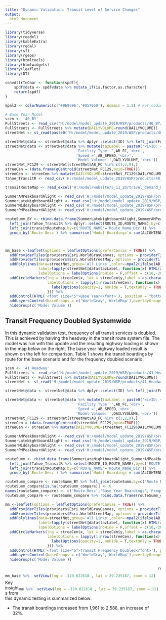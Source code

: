 ```yaml
---
title: "Dynamic Validation: Transit Level of Service Changes"
output: 
  html_document
---
```



```r
library(tidyverse)
library(readxl)
library(kableExtra)
library(rgdal)
library(sf)
library(rgeos)
library(htmltools)
library(htmlwidgets)
library(leaflet)
library(DT)

convAttrToChar <- function(spdf){
    spdf@data <- spdf@data %>% mutate_if(is.factor,as.character)
    return(spdf)
}

mpal2 <- colorNumeric(c('#969696','#0570b0'), domain = 1:2) # For coding centroid connectors vs. other links

```



```r
# Base Year Model
scen <- '40_BY'
FullStreets <- read_csv('H:/model/model_update_2019/WSP/products/40_BY/post/FullStreets.csv')
FullStreets <- FullStreets %>% mutate(DAILYVOLUME=round(DAILYVOLUME))
streetNet <- st_read(paste0('H:/model/model_update_2019/WSP/products/40_BY/post/Streets_offset.shp')) %>% as('Spatial') %>% convAttrToChar()

streetNet@data <- streetNet@data %>% dplyr::select(ID) %>% left_join(FullStreets %>% dplyr::select(ID,AB_FC,AB_SPEED,DAILYVOLUME),by=c('ID'='ID')) 
streetNet@data <- streetNet@data %>% mutate(tazLabel = paste0('<i>ID: </i>',ID,'<br>',
                                'Facility Type: ',AB_FC,'<br>',
                                'Speed =',AB_SPEED,'<br>',
                                'Model Volume: ',DAILYVOLUME,'<br>'))
streetNet_FC129 <- streetNet[streetNet$AB_FC %in% c(1,2,9),]
streeCen = (data.frame(gCentroid(streetNet_FC129,byid=TRUE)))
streeCen <- streeCen %>% mutate(DAILYVOLUME=streetNet_FC129$DAILYVOLUME)
Tahoe_TransitR <- read_csv('H:/model/model_update_2019/WSP/products/40_BY/post/Tahoe_TransitR.csv')

transitRouteMap <- read_excel('H:/model/website/5_11_20/travel_demand_model/docs/data/3_CountsAndBoardings.xlsx','TransitBoardsings','G2:H28')

SummerAMPeakboardAlight <- read_csv('H:/model/model_update_2019/WSP/products/40_BY/post/SummerAMPeakboardAlight.csv')
SummerLateNightboardAlight <- read_csv('H:/model/model_update_2019/WSP/products/40_BY/post/SummerLateNightboardAlight.csv')
SummerMiddayboardAlight <- read_csv('H:/model/model_update_2019/WSP/products/40_BY/post/SummerMiddayboardAlight.csv')
SummerPMPeakboardAlight <- read_csv('H:/model/model_update_2019/WSP/products/40_BY/post/SummerPMPeakboardAlight.csv')

routeSumm_BY <- rbind.data.frame(SummerLateNightboardAlight,SummerAMPeakboardAlight,SummerMiddayboardAlight,SummerPMPeakboardAlight) %>% 
  left_join(Tahoe_TransitR %>% dplyr::select(ROUTE_ID,ROUTE_NAME),by=c('ROUTE'='ROUTE_ID')) %>% 
  left_join(transitRouteMap,by=c('ROUTE_NAME'='Route_Name_Dir')) %>% 
  group_by(`Route Desc`) %>% summarise(`Model Boardings`= sum(ALIGHTEND))



mm_base <-leaflet(options = leafletOptions(preferCanvas = TRUE)) %>% 
  addProviderTiles(providers$Esri.WorldGrayCanvas, options = providerTileOptions(updateWhenZooming = FALSE,updateWhenIdle = TRUE),group='WorldGray') %>% 
  addProviderTiles(providers$Esri.WorldStreetMap, options = providerTileOptions(updateWhenZooming = FALSE,updateWhenIdle = TRUE),group='WorldMap') %>% 
  addPolylines(data=streetNet,group='All Links',color=~mpal2(ifelse(AB_FC==9,2,1)),weight = 2,
               label=lapply(streetNet@data$tazLabel, function(x) HTML(x)),
               labelOptions = labelOptions(noHide = F,offset = c(10,-20))) %>% 
  addCircleMarkers(lng = streeCen$x, lat = streeCen$y,label = as.character((streeCen$DAILYVOLUME)),group='Model Volume',opacity=0,radius = 1,
                   labelOptions = lapply(1:nrow(streeCen), function(x) {
                     labelOptions(opacity=1, noHide = T,textOnly = TRUE,textsize='10px',direction = 'auto', offset=c(0,0)) 
                   })) %>%   
  addControl(HTML('<font size="5">Base Year</font>'), position = "bottomleft") %>% 
  addLayersControl(baseGroups = c('WorldGray','WorldMap'),overlayGroups = c('All Links','Model Volume'),options = layersControlOptions(collapsed = F)  ) %>% 
  hideGroup(c('Model Volume'))

```

## Transit Frequency Doubled Systemwide

In this dynamic validation test, frequency of all transit services is doubled. This is achieved by halving the headway in the transit route system file. The model was run with this update and the resulting highway loading is shown in the map below on the right. The base year highway loaded result is shown on the left for comparison. Table 1 shows the transit boardings by route for the base scenario and for the frequency doubled scenario.

```r
scen <- '41_Headway'
FullStreets <- read_csv('H:/model/model_update_2019/WSP/products/41_Headway/post/FullStreets.csv')
FullStreets <- FullStreets %>% mutate(DAILYVOLUME=round(DAILYVOLUME))
streetNet <- st_read('H:/model/model_update_2019/WSP/products/41_Headway/post/Streets_offset.shp') %>% as('Spatial') %>% convAttrToChar()

streetNet@data <- streetNet@data %>% dplyr::select(ID) %>% left_join(FullStreets %>% dplyr::select(ID,AB_FC,AB_SPEED,DAILYVOLUME),by=c('ID'='ID')) 

streetNet@data <- streetNet@data %>% mutate(tazLabel = paste0('<i>ID: </i>',ID,'<br>',
                                'Facility Type: ',AB_FC,'<br>',
                                'Speed =',AB_SPEED,'<br>',
                                'Model Volume: ',DAILYVOLUME,'<br>'))
streetNet_FC129 <- streetNet[streetNet$AB_FC %in% c(1,2,9),]
streeCen = (data.frame(gCentroid(streetNet_FC129,byid=TRUE)))
streeCen <- streeCen %>% mutate(DAILYVOLUME=streetNet_FC129$DAILYVOLUME)

SummerAMPeakboardAlight <- read_csv('H:/model/model_update_2019/WSP/products/41_Headway/post/SummerAMPeakboardAlight.csv')
SummerLateNightboardAlight <- read_csv('H:/model/model_update_2019/WSP/products/41_Headway/post/SummerLateNightboardAlight.csv')
SummerMiddayboardAlight <- read_csv('H:/model/model_update_2019/WSP/products/41_Headway/post/SummerMiddayboardAlight.csv')
SummerPMPeakboardAlight <- read_csv('H:/model/model_update_2019/WSP/products/41_Headway/post/SummerPMPeakboardAlight.csv')

routeSumm <- rbind.data.frame(SummerLateNightboardAlight,SummerAMPeakboardAlight,SummerMiddayboardAlight,SummerPMPeakboardAlight) %>% 
  left_join(Tahoe_TransitR %>% select(ROUTE_ID,ROUTE_NAME),by=c('ROUTE'='ROUTE_ID')) %>% 
  left_join(transitRouteMap,by=c('ROUTE_NAME'='Route_Name_Dir')) %>% 
  group_by(`Route Desc`) %>% summarise(`Model Boardings`= sum(ALIGHTEND))

routeSumm_compare <- routeSumm_BY %>% full_join(routeSumm,by=c("Route Desc"))
routeSumm_compare[is.na(routeSumm_compare)] <- 0
names(routeSumm_compare) <- c('Route Desc','Base Year Boardings','Frequency Doubled Boardings')
routeSumm_compare <- routeSumm_compare %>% rbind.data.frame(routeSumm_compare %>% summarise_if(is.numeric,sum) %>% mutate(`Route Desc`='Total'))

mm <-leaflet(options = leafletOptions(preferCanvas = TRUE)) %>% 
  addProviderTiles(providers$Esri.WorldGrayCanvas, options = providerTileOptions(updateWhenZooming = FALSE,updateWhenIdle = TRUE),group='WorldGray') %>% 
  addProviderTiles(providers$Esri.WorldStreetMap, options = providerTileOptions(updateWhenZooming = FALSE,updateWhenIdle = TRUE),group='WorldMap') %>% 
  addPolylines(data=streetNet,group='All Links',color=~mpal2(ifelse(AB_FC==9,2,1)),weight = 2,
               label=lapply(streetNet@data$tazLabel, function(x) HTML(x)),
               labelOptions = labelOptions(noHide = F,offset = c(10,-20))) %>% 
  addCircleMarkers(lng = streeCen$x, lat = streeCen$y,label = as.character((streeCen$DAILYVOLUME)),group='Model Volume',opacity=0,radius = 1,
                   labelOptions = lapply(1:nrow(streeCen), function(x) {
                     labelOptions(opacity=1, noHide = T,textOnly = TRUE,textsize='10px',direction = 'auto', offset=c(0,0)) 
                   })) %>%   
  addControl(HTML('<font size="5">Transit Frequency Doubled</font>'), position = "bottomleft") %>% 
  addLayersControl(baseGroups = c('WorldGray','WorldMap'),overlayGroups = c('All Links','Model Volume'),options = layersControlOptions(collapsed = F)  ) %>% 
  hideGroup(c('Model Volume'))

```

<div style= "float:left;position: relative; top: 10px;">
```r
mm_base %>%  setView(lng = -120.022618 , lat = 39.235187, zoom = 12) 
```
</div>


<div style= "float:right;position: relative; top: 10px;">
```r
mm %>%  setView(lng = -120.022618 , lat = 39.235187, zoom = 12) 
```
</div>

```r

routeSumm_compare %>% kable(caption = 'Table 1: Boardings comparison')    %>%
  kable_styling(bootstrap_options = c("striped", "hover"))
```  
  
Key insights from this dynamic testing is summarized below:

+ The transit boardings increased from 1,961 to 2,588, an increase of 32%. 



